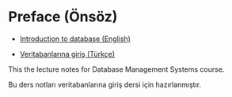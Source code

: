 # Preface (Önsöz) {.unnumbered} 

::: {.content-visible when-profile="def"}
- [Introduction to database (English)](./en/index.html)

- [Veritabanlarına giriş (Türkçe)](./tr/index.html)

:::

::: {.content-visible when-profile="en"}
This the lecture notes for Database Management Systems course.
:::


::: {.content-visible when-profile="tr"}
Bu ders notları veritabanlarına giriş dersi için hazırlanmıştır.

:::







